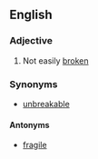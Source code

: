 ==English==

===Adjective===
{{en-adj}}
# Not easily [[broken]]

===Synonyms===
* [[unbreakable]]

====Antonyms====
* [[fragile]]